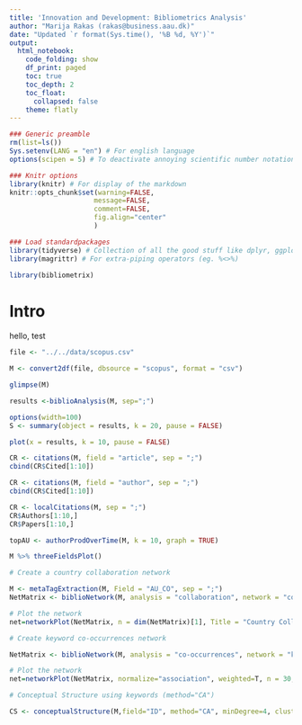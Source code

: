 ```yaml
---
title: 'Innovation and Development: Bibliometrics Analysis'
author: "Marija Rakas (rakas@business.aau.dk)"
date: "Updated `r format(Sys.time(), '%B %d, %Y')`"
output:
  html_notebook:
    code_folding: show
    df_print: paged
    toc: true
    toc_depth: 2
    toc_float:
      collapsed: false
    theme: flatly
---
```


```r
### Generic preamble
rm(list=ls())
Sys.setenv(LANG = "en") # For english language
options(scipen = 5) # To deactivate annoying scientific number notation

### Knitr options
library(knitr) # For display of the markdown
knitr::opts_chunk$set(warning=FALSE,
                     message=FALSE,
                     comment=FALSE, 
                     fig.align="center"
                     )
```

```r
### Load standardpackages
library(tidyverse) # Collection of all the good stuff like dplyr, ggplot2 ect.
library(magrittr) # For extra-piping operators (eg. %<>%)

library(bibliometrix)
```

# Intro

hello, test

```r
file <- "../../data/scopus.csv"

M <- convert2df(file, dbsource = "scopus", format = "csv")
```

```r
glimpse(M)
```
```r
results <-biblioAnalysis(M, sep=";")
```


```r
options(width=100)
S <- summary(object = results, k = 20, pause = FALSE)
```

```r
plot(x = results, k = 10, pause = FALSE)
```
```r
CR <- citations(M, field = "article", sep = ";")
cbind(CR$Cited[1:10])
```
```r
CR <- citations(M, field = "author", sep = ";")
cbind(CR$Cited[1:10])
```

```r
CR <- localCitations(M, sep = ";")
CR$Authors[1:10,]
CR$Papers[1:10,]
```

```r
topAU <- authorProdOverTime(M, k = 10, graph = TRUE)
```
```r
M %>% threeFieldsPlot()
```
```r
# Create a country collaboration network

M <- metaTagExtraction(M, Field = "AU_CO", sep = ";")
NetMatrix <- biblioNetwork(M, analysis = "collaboration", network = "countries", sep = ";", n = 20)

# Plot the network
net=networkPlot(NetMatrix, n = dim(NetMatrix)[1], Title = "Country Collaboration", type = "circle", size=TRUE, remove.multiple=FALSE,labelsize=0.7,cluster="none")
```
```r
# Create keyword co-occurrences network

NetMatrix <- biblioNetwork(M, analysis = "co-occurrences", network = "keywords", sep = ";")

# Plot the network
net=networkPlot(NetMatrix, normalize="association", weighted=T, n = 30, Title = "Keyword Co-occurrences", type = "fruchterman", size=T,edgesize = 5,labelsize=0.7)
```
```r
# Conceptual Structure using keywords (method="CA")

CS <- conceptualStructure(M,field="ID", method="CA", minDegree=4, clust=5, stemming=FALSE, labelsize=10, documents=2)
```

